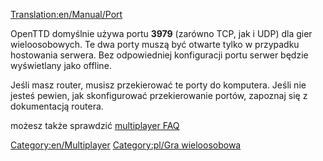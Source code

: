 [[Translation:en/Manual/Port]]

OpenTTD domyślnie używa portu '''3979''' (zarówno TCP, jak i UDP) dla gier wieloosobowych. Te dwa porty muszą być otwarte tylko w przypadku hostowania serwera. Bez odpowiedniej konfiguracji portu serwer będzie wyświetlany jako offline.

Jeśli masz router, musisz przekierować te porty do komputera. Jeśli nie jesteś pewien, jak skonfigurować przekierowanie portów, zapoznaj się z dokumentacją routera.


możesz także sprawdzić [[pl/Manual/FAQ Gry Wieloosobowej#Z jakiego portu korzysta OpenTTD?|multiplayer FAQ]]

[[Category:en/Multiplayer]][[Category:pl/Gra wieloosobowa]]